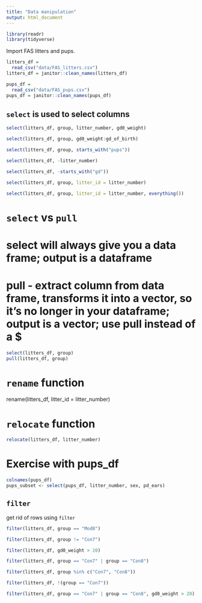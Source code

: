 ```yaml
---
title: "Data manipulation"
output: html_document
---
```


```r
library(readr)
library(tidyverse)
```


Import FAS litters and pups.

```r
litters_df = 
  read_csv("data/FAS_litters.csv")
litters_df = janitor::clean_names(litters_df)
```

```r
pups_df = 
  read_csv("data/FAS_pups.csv")
pups_df = janitor::clean_names(pups_df)
```

## `select` is used to select columns

```r
select(litters_df, group, litter_number, gd0_weight)

select(litters_df, group, gd0_weight:gd_of_birth)

select(litters_df, group, starts_with("pups"))

select(litters_df, -litter_number)

select(litters_df, -starts_with("gd"))

select(litters_df, group, litter_id = litter_number)

select(litters_df, group, litter_id = litter_number, everything())
```

# `select` vs `pull`
# select will always give you a data frame; output is a dataframe
# pull - extract column from data frame, transforms it into a vector, so it's no longer in your dataframe; output is a vector; use pull instead of a $

```r
select(litters_df, group)
pull(litters_df, group)
```

# `rename` function
rename(litters_df, litter_id = litter_number)

# `relocate` function
```r
relocate(litters_df, litter_number)
```

# Exercise with pups_df
```r
colnames(pups_df)
pups_subset <- select(pups_df, litter_number, sex, pd_ears)
```

## `filter`

get rid of rows using `filter`

```r
filter(litters_df, group == "Mod8")

filter(litters_df, group != "Con7")

filter(litters_df, gd0_weight > 20)

filter(litters_df, group == "Con7" | group == "Con8")

filter(litters_df, group %in% c("Con7", "Con8"))

filter(litters_df, !(group == "Con7"))

filter(litters_df, group == "Con7" | group == "Con8", gd0_weight > 20)


```



